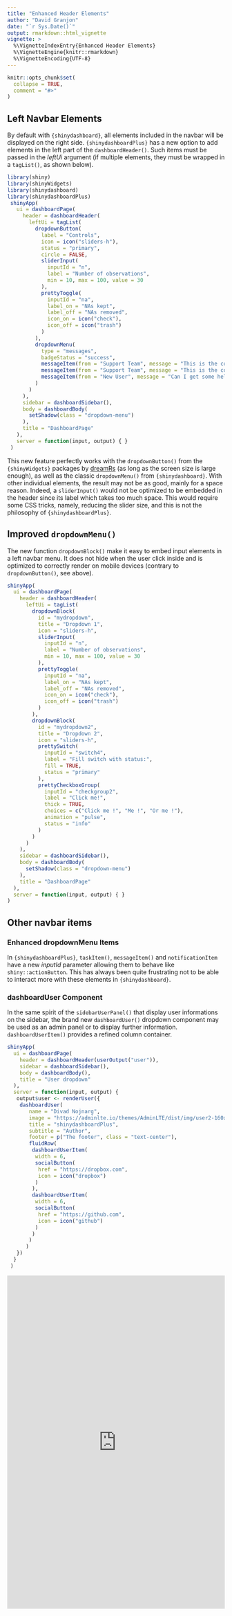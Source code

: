 ```yaml
---
title: "Enhanced Header Elements"
author: "David Granjon"
date: "`r Sys.Date()`"
output: rmarkdown::html_vignette
vignette: >
  %\VignetteIndexEntry{Enhanced Header Elements}
  %\VignetteEngine{knitr::rmarkdown}
  %\VignetteEncoding{UTF-8}
---
```


```r
knitr::opts_chunk$set(
  collapse = TRUE,
  comment = "#>"
)
```

## Left Navbar Elements

By default with `{shinydashboard}`, all elements included in the navbar will be 
displayed on the right side. `{shinydashboardPlus}` has a new option to add
elements in the left part of the `dashboardHeader()`. Such items must be passed in the _leftUi_ argument (if multiple elements, they must be wrapped in a `tagList()`, as shown below).


```r
library(shiny)
library(shinyWidgets)
library(shinydashboard)
library(shinydashboardPlus)
 shinyApp(
   ui = dashboardPage(
     header = dashboardHeader(
       leftUi = tagList(
         dropdownButton(
           label = "Controls",
           icon = icon("sliders-h"),
           status = "primary",
           circle = FALSE,
           sliderInput(
             inputId = "n",
             label = "Number of observations",
             min = 10, max = 100, value = 30
           ),
           prettyToggle(
             inputId = "na",
             label_on = "NAs kept",
             label_off = "NAs removed",
             icon_on = icon("check"),
             icon_off = icon("trash")
           )
         ),
         dropdownMenu(
           type = "messages", 
           badgeStatus = "success",
           messageItem(from = "Support Team", message = "This is the content of a message.", time = "5 mins"),
           messageItem(from = "Support Team", message = "This is the content of another message.", time = "2 hours"),
           messageItem(from = "New User", message = "Can I get some help?", time = "Today")
         )
       )
     ),
     sidebar = dashboardSidebar(),
     body = dashboardBody(
       setShadow(class = "dropdown-menu")
     ),
     title = "DashboardPage"
   ),
   server = function(input, output) { }
 )
```

This new feature perfectly works with the `dropdownButton()` from the `{shinyWidgets}` packages
by [dreamRs](https://twitter.com/_pvictorr) (as long as the screen size is large enough), 
as well as the classic `dropdownMenu()` from `{shinydashboard}`. With other individual elements, the result may not be as good, mainly for a space reason. Indeed, a `sliderInput()` would not be optimized to be embedded in the header since its label which takes too much space. This would require some CSS tricks, namely, reducing the slider size, and this is not the philosophy of 
`{shinydashboardPlus}`. 

## Improved `dropdownMenu()`

The new function `dropdownBlock()` make it easy to embed input elements in a left navbar
menu. It does not hide when the user click inside and is optimized to correctly render on mobile devices (contrary to `dropdownButton()`, see above).

```r
shinyApp(
  ui = dashboardPage(
    header = dashboardHeader(
      leftUi = tagList(
        dropdownBlock(
          id = "mydropdown",
          title = "Dropdown 1",
          icon = "sliders-h",
          sliderInput(
            inputId = "n",
            label = "Number of observations",
            min = 10, max = 100, value = 30
          ),
          prettyToggle(
            inputId = "na",
            label_on = "NAs kept",
            label_off = "NAs removed",
            icon_on = icon("check"),
            icon_off = icon("trash")
          )
        ),
        dropdownBlock(
          id = "mydropdown2",
          title = "Dropdown 2",
          icon = "sliders-h",
          prettySwitch(
            inputId = "switch4",
            label = "Fill switch with status:",
            fill = TRUE, 
            status = "primary"
          ),
          prettyCheckboxGroup(
            inputId = "checkgroup2",
            label = "Click me!", 
            thick = TRUE,
            choices = c("Click me !", "Me !", "Or me !"),
            animation = "pulse", 
            status = "info"
          )
        )
      )
    ),
    sidebar = dashboardSidebar(),
    body = dashboardBody(
      setShadow(class = "dropdown-menu")
    ),
    title = "DashboardPage"
  ),
  server = function(input, output) { }
)
```


## Other navbar items

### Enhanced dropdownMenu Items
In `{shinydashboardPlus}`, `taskItem()`, `messageItem()` and `notificationItem` have a new _inputId_ parameter allowing them to behave like `shiny::actionButton`. This has always been quite frustrating not to be able to interact more with these elements in `{shinydashboard}`.

### dashboardUser Component

In the same spirit of the `sidebarUserPanel()` that display user informations on the sidebar,
the brand new `dashboardUser()` dropdown component may be used as an admin panel or to display further information. `dashboardUserItem()` provides a refined column container.

```r
shinyApp(
  ui = dashboardPage(
    header = dashboardHeader(userOutput("user")),
    sidebar = dashboardSidebar(),
    body = dashboardBody(),
    title = "User dropdown"
  ),
  server = function(input, output) {
   output$user <- renderUser({
    dashboardUser(
       name = "Divad Nojnarg", 
       image = "https://adminlte.io/themes/AdminLTE/dist/img/user2-160x160.jpg", 
       title = "shinydashboardPlus",
       subtitle = "Author", 
       footer = p("The footer", class = "text-center"),
       fluidRow(
        dashboardUserItem(
         width = 6,
         socialButton(
          href = "https://dropbox.com",
          icon = icon("dropbox")
         )
        ),
        dashboardUserItem(
         width = 6,
         socialButton(
          href = "https://github.com",
          icon = icon("github")
         )
        )
       )
      )
   })
  }
 )
```

<div class="marvel-device ipad black">
<div class="camera"></div>
<div class="screen">
<iframe width="100%" src="https://dgranjon.shinyapps.io/shinydashboardPlus-dashboardUser/" allowfullscreen="" frameborder="0" scrolling="yes" height="770px"></iframe>
</div>
<div class="home"></div>
</div>